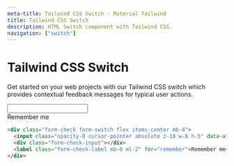 ```yaml
---
meta-title: Tailwind CSS Switch - Material Tailwind
title: Tailwind CSS Switch
description: HTML Switch component with Tailwind CSS.
navigation: ["switch"]
---
```


# Tailwind CSS Switch

Get started on your web projects with our Tailwind CSS switch which provides contextual feedback messages for typical user actions.
<br/>

<ComponentCard id="switch">
<div class="form-check form-switch flex items-center mb-4">
  <input class="opacity-0 cursor-pointer absolute z-10 w-8 h-5" data-attribute="toggle" id="remember"/>
  <div class="form-check-input"></div>
  <label class="form-check-label mb-0 ml-2" for="remember">Remember me</label>
</div>
</ComponentCard>

```html showLineNumbers
<div class="form-check form-switch flex items-center mb-4">
  <input class="opacity-0 cursor-pointer absolute z-10 w-8 h-5" data-attribute="toggle" id="remember"/>
  <div class="form-check-input"></div>
  <label class="form-check-label mb-0 ml-2" for="remember">Remember me</label>
</div>
```
